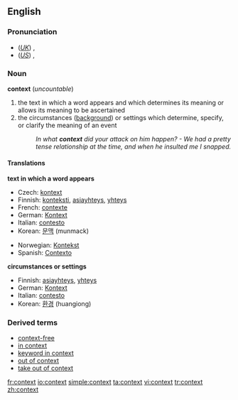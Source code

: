 ==English==

===Pronunciation===
*(''[[Received Pronunciation|UK]]'') {{IPA|/ˈkɒntɛkst/}}, {{SAMPA|/"kQntEkst/}}
*(''[[General American|US]]'') {{IPA|/ˈkɑntɛkst/}}, {{SAMPA|/"kAntEkst/}}

===Noun===
'''context''' (''uncountable'')

# the text in which a word appears and which determines its meaning or allows its meaning to be ascertained
# the circumstances ([[background]]) or settings which determine, specify, or clarify the meaning of an event
#:''In what '''context''' did your attack on him happen? - We had a pretty tense relationship at the time, and when he insulted me I snapped.''

====Translations====
'''text in which a word appears'''
{{top}}
*Czech: [[kontext]]
*Finnish: [[konteksti]], [[asiayhteys]], [[yhteys]]
*French: [[contexte]] {{m}}
*German: [[Kontext]] {{m}}
*Italian: [[contesto]] {{m}}
*Korean: [[문맥]] (munmack)
{{mid}}
*Norwegian: [[Kontekst]] {{m}}
*Spanish: [[Contexto]]
{{bottom}}

'''circumstances or settings'''
{{top}}
*Finnish: [[asiayhteys]], [[yhteys]]
*German: [[Kontext]] {{m}}
*Italian: [[contesto]] {{m}}
*Korean: [[환경]] (huangiong)
{{mid}}
{{bottom}}

===Derived terms===
*[[context-free]]
*[[in context]]
*[[keyword in context]]
*[[out of context]]
*[[take out of context]]

[[fr:context]]
[[io:context]]
[[simple:context]]
[[ta:context]]
[[vi:context]]
[[tr:context]]
[[zh:context]]